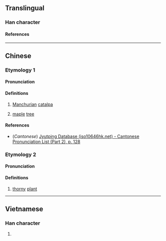 {{character info}}
==Translingual==

===Han character===
{{Han char|rn=75|rad=木|as=07|sn=11|four=48994|canj=DOMD|ids=⿰木余}}

====References====
{{Han ref|kx=0528.180|dkj=14838|dj=0917.060|hdz=21216.090|uh=688C}}

----

==Chinese==
{{zh-forms}}

===Etymology 1===

====Pronunciation====
{{zh-pron
|m=tú
|c=tou4
|mc=1+2
|oc=y
|ma=
|cat=pn,n
}}

====Definitions====
{{zh-hanzi}}

# [[Manchurian]] [[catalpa]] {{gloss|{{taxlink|Catalpa bungei|species|noshow=1}}}}
# {{lb|zh|archaic}} [[maple]] [[tree]]

====References====
* (''Cantonese'') [http://www.iso10646hk.net/jp/document/download.jsp Jyutping Database (iso10646hk.net) - Cantonese Pronunciation List (Part 2), p. 128]

===Etymology 2===

====Pronunciation====
{{zh-pron
|m=chá
|mc=3
|cat=n
}}

====Definitions====
{{zh-hanzi}}

# [[thorny]] [[plant]]

----

==Vietnamese==

===Han character===
{{vi-readings|rs=木07|reading=dừa}}

# {{rfdef|vi|sort=木07}}

{{cln|vi|Han tu}}